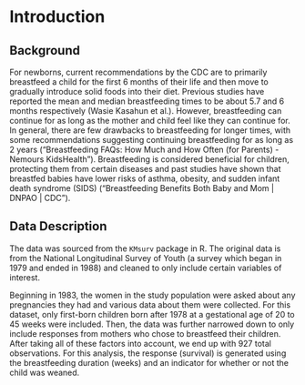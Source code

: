 # Introduction  

## Background  

For newborns, current recommendations by the CDC are to primarily breastfeed a child for the first 6 months of their life and then move to gradually introduce solid foods into their diet. Previous studies have reported the mean and median breastfeeding times to be about 5.7 and 6 months respectively (Wasie Kasahun et al.). However, breastfeeding can continue for as long as the mother and child feel like they can continue for. In general, there are few drawbacks to breastfeeding for longer times, with some recommendations suggesting continuing breastfeeding for as long as 2 years (“Breastfeeding FAQs: How Much and How Often (for Parents) - Nemours KidsHealth”). Breastfeeding is considered beneficial for children, protecting them from certain diseases and past studies have shown that breastfed babies have lower risks of asthma, obesity, and sudden infant death syndrome (SIDS) (“Breastfeeding Benefits Both Baby and Mom | DNPAO | CDC”).

## Data Description  

The data was sourced from the `KMsurv` package in R. The original data is from the National Longitudinal Survey of Youth (a survey which began in 1979 and ended in 1988) and cleaned to only include certain variables of interest. 

Beginning in 1983, the women in the study population were asked about any pregnancies they had and various data about them were collected. For this dataset, only first-born children born after 1978 at a gestational age of 20 to 45 weeks were included. Then, the data was further narrowed down to only include responses from mothers who chose to breastfeed their children. After taking all of these factors into account, we end up with 927 total observations. For this analysis, the response (survival) is generated using the breastfeeding duration (weeks) and an indicator for whether or not the child was weaned.
